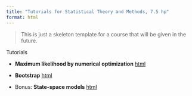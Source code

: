 ```yaml
---
title: "Tutorials for Statistical Theory and Methods, 7.5 hp"
format: html
---
```


> This is just a skeleton template for a course that will be given in the future.

Tutorials

-   **Maximum likelihood by numerical optimization** [html](tutorial/numericalML/numericalML.qmd)

-   **Bootstrap** [html](tutorial/bootstrap/bootstrap.qmd)

-   Bonus: **State-space models** [html](tutorial/statespace/statespace.qmd)
